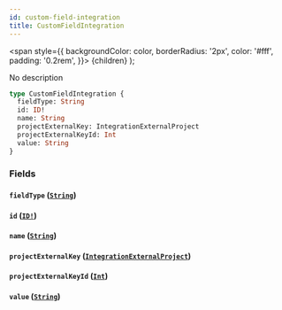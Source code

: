 ```yaml
---
id: custom-field-integration
title: CustomFieldIntegration
---
```


<span
style={{
      backgroundColor: color,
      borderRadius: '2px',
      color: '#fff',
      padding: '0.2rem',
    }}>
{children}
</span>
);

No description

```graphql
type CustomFieldIntegration {
  fieldType: String
  id: ID!
  name: String
  projectExternalKey: IntegrationExternalProject
  projectExternalKeyId: Int
  value: String
}
```

### Fields

#### `fieldType` ([`String`](/api/graphql/documentation/scalars/string))

#### `id` ([`ID!`](/api/graphql/documentation/scalars/id))

#### `name` ([`String`](/api/graphql/documentation/scalars/string))

#### `projectExternalKey` ([`IntegrationExternalProject`](/api/graphql/documentation/objects/integration-external-project))

#### `projectExternalKeyId` ([`Int`](/api/graphql/documentation/scalars/int))

#### `value` ([`String`](/api/graphql/documentation/scalars/string))
